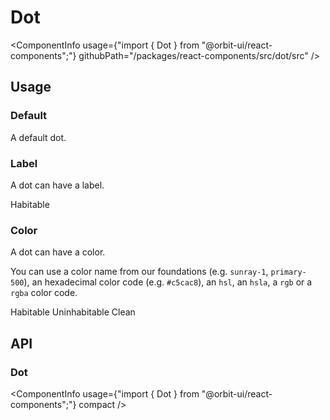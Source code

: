 
<Meta
    title="Components/Dot"
    id="dot"
/>

# Dot

<ComponentInfo
    usage={"import { Dot } from \"@orbit-ui/react-components\";"}
    githubPath="/packages/react-components/src/dot/src"
/>

## Usage

### Default

A default dot.

<Preview>
    <Story name="default">
        <Dot />
    </Story>
</Preview>

### Label

A dot can have a label.

<Preview>
    <Story name="label">
        <Dot>Habitable</Dot>
    </Story>
</Preview>

### Color

A dot can have a color.

You can use a color name from our foundations (e.g. `sunray-1`, `primary-500`), an hexadecimal color code (e.g. `#c5cac8`), an `hsl`, an `hsla`, a `rgb` or a `rgba` color code.

<Preview>
    <Story name="color">
        <Inline>
            <Dot color="botanic-6">Habitable</Dot>
            <Dot color="hsl(25, 69%, 41%)">Uninhabitable</Dot>
            <Dot color="primary-500">Clean</Dot>
        </Inline>
    </Story>
</Preview>

## API

### Dot

<ComponentInfo
    usage={"import { Dot } from \"@orbit-ui/react-components\";"}
    compact
/>

<ArgsTable of={InnerDot} sort="alpha" />
